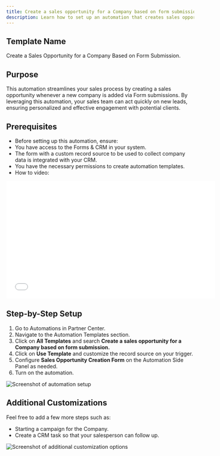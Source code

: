 ```yaml
---
title: Create a sales opportunity for a Company based on form submission
description: Learn how to set up an automation that creates sales opportunities from form submissions
---
```


## Template Name

Create a Sales Opportunity for a Company Based on Form Submission.

## Purpose

This automation streamlines your sales process by creating a sales opportunity whenever a new company is added via Form submissions. By leveraging this automation, your sales team can act quickly on new leads, ensuring personalized and effective engagement with potential clients.

## Prerequisites

- Before setting up this automation, ensure:
- You have access to the Forms & CRM in your system.
- The form with a custom record source to be used to collect company data is integrated with your CRM.
- You have the necessary permissions to create automation templates.
- How to video:

<iframe src="//www.loom.com/embed/412d950b220745719009a560af0fa1ab" width="560" height="315" frameborder="0" allowfullscreen></iframe>

## Step-by-Step Setup

1. Go to Automations in Partner Center.
2. Navigate to the Automation Templates section.
3. Click on **All Templates** and search **Create a sales opportunity for a Company based on form submission.**
4. Click on **Use Template** and customize the record source on your trigger.
5. Configure **Sales Opportunity Creation Form** on the Automation Side Panel as needed.
6. Turn on the automation. 

![Screenshot of automation setup](./img/automations/sales-opportunity-form-1.jpg)

## Additional Customizations

Feel free to add a few more steps such as:

- Starting a campaign for the Company.
- Create a CRM task so that your salesperson can follow up.

![Screenshot of additional customization options](./img/automations/sales-opportunity-form-2.jpg)